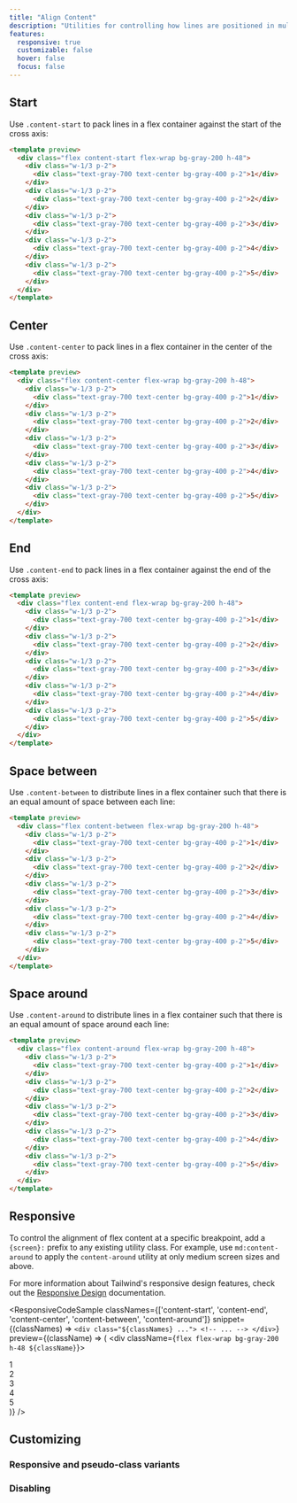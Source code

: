 ```yaml
---
title: "Align Content"
description: "Utilities for controlling how lines are positioned in multi-line flex containers."
features:
  responsive: true
  customizable: false
  hover: false
  focus: false
---
```




## Start

Use `.content-start` to pack lines in a flex container against the start of the cross axis:

```html
<template preview>
  <div class="flex content-start flex-wrap bg-gray-200 h-48">
    <div class="w-1/3 p-2">
      <div class="text-gray-700 text-center bg-gray-400 p-2">1</div>
    </div>
    <div class="w-1/3 p-2">
      <div class="text-gray-700 text-center bg-gray-400 p-2">2</div>
    </div>
    <div class="w-1/3 p-2">
      <div class="text-gray-700 text-center bg-gray-400 p-2">3</div>
    </div>
    <div class="w-1/3 p-2">
      <div class="text-gray-700 text-center bg-gray-400 p-2">4</div>
    </div>
    <div class="w-1/3 p-2">
      <div class="text-gray-700 text-center bg-gray-400 p-2">5</div>
    </div>
  </div>
</template>
```

## Center

Use `.content-center` to pack lines in a flex container in the center of the cross axis:

```html
<template preview>
  <div class="flex content-center flex-wrap bg-gray-200 h-48">
    <div class="w-1/3 p-2">
      <div class="text-gray-700 text-center bg-gray-400 p-2">1</div>
    </div>
    <div class="w-1/3 p-2">
      <div class="text-gray-700 text-center bg-gray-400 p-2">2</div>
    </div>
    <div class="w-1/3 p-2">
      <div class="text-gray-700 text-center bg-gray-400 p-2">3</div>
    </div>
    <div class="w-1/3 p-2">
      <div class="text-gray-700 text-center bg-gray-400 p-2">4</div>
    </div>
    <div class="w-1/3 p-2">
      <div class="text-gray-700 text-center bg-gray-400 p-2">5</div>
    </div>
  </div>
</template>
```

## End

Use `.content-end` to pack lines in a flex container against the end of the cross axis:

```html
<template preview>
  <div class="flex content-end flex-wrap bg-gray-200 h-48">
    <div class="w-1/3 p-2">
      <div class="text-gray-700 text-center bg-gray-400 p-2">1</div>
    </div>
    <div class="w-1/3 p-2">
      <div class="text-gray-700 text-center bg-gray-400 p-2">2</div>
    </div>
    <div class="w-1/3 p-2">
      <div class="text-gray-700 text-center bg-gray-400 p-2">3</div>
    </div>
    <div class="w-1/3 p-2">
      <div class="text-gray-700 text-center bg-gray-400 p-2">4</div>
    </div>
    <div class="w-1/3 p-2">
      <div class="text-gray-700 text-center bg-gray-400 p-2">5</div>
    </div>
  </div>
</template>
```

## Space between

Use `.content-between` to distribute lines in a flex container such that there is an equal amount of space between each line:

```html
<template preview>
  <div class="flex content-between flex-wrap bg-gray-200 h-48">
    <div class="w-1/3 p-2">
      <div class="text-gray-700 text-center bg-gray-400 p-2">1</div>
    </div>
    <div class="w-1/3 p-2">
      <div class="text-gray-700 text-center bg-gray-400 p-2">2</div>
    </div>
    <div class="w-1/3 p-2">
      <div class="text-gray-700 text-center bg-gray-400 p-2">3</div>
    </div>
    <div class="w-1/3 p-2">
      <div class="text-gray-700 text-center bg-gray-400 p-2">4</div>
    </div>
    <div class="w-1/3 p-2">
      <div class="text-gray-700 text-center bg-gray-400 p-2">5</div>
    </div>
  </div>
</template>
```

## Space around

Use `.content-around` to distribute lines in a flex container such that there is an equal amount of space around each line:

```html
<template preview>
  <div class="flex content-around flex-wrap bg-gray-200 h-48">
    <div class="w-1/3 p-2">
      <div class="text-gray-700 text-center bg-gray-400 p-2">1</div>
    </div>
    <div class="w-1/3 p-2">
      <div class="text-gray-700 text-center bg-gray-400 p-2">2</div>
    </div>
    <div class="w-1/3 p-2">
      <div class="text-gray-700 text-center bg-gray-400 p-2">3</div>
    </div>
    <div class="w-1/3 p-2">
      <div class="text-gray-700 text-center bg-gray-400 p-2">4</div>
    </div>
    <div class="w-1/3 p-2">
      <div class="text-gray-700 text-center bg-gray-400 p-2">5</div>
    </div>
  </div>
</template>
```

## Responsive

To control the alignment of flex content at a specific breakpoint, add a `{screen}:` prefix to any existing utility class. For example, use `md:content-around` to apply the `content-around` utility at only medium screen sizes and above.

For more information about Tailwind's responsive design features, check out the [Responsive Design](/docs/responsive-design) documentation.

<ResponsiveCodeSample
  classNames={['content-start', 'content-end', 'content-center', 'content-between', 'content-around']}
  snippet={(classNames) => `
    <div class="${classNames} ...">
      <!-- ... -->
    </div>
  `}
  preview={(className) => (
    <div className={`flex flex-wrap bg-gray-200 h-48 ${className}`}>
      <div className="w-1/3 p-2">
        <div className="text-gray-700 text-center bg-gray-400 p-2">1</div>
      </div>
      <div className="w-1/3 p-2">
        <div className="text-gray-700 text-center bg-gray-400 p-2">2</div>
      </div>
      <div className="w-1/3 p-2">
        <div className="text-gray-700 text-center bg-gray-400 p-2">3</div>
      </div>
      <div className="w-1/3 p-2">
        <div className="text-gray-700 text-center bg-gray-400 p-2">4</div>
      </div>
      <div className="w-1/3 p-2">
        <div className="text-gray-700 text-center bg-gray-400 p-2">5</div>
      </div>
    </div>
  )}
/>

## Customizing

### Responsive and pseudo-class variants

<Variants plugin="alignContent" name="align-content" />

### Disabling

<Disabling plugin="alignContent" name="align-content" />
